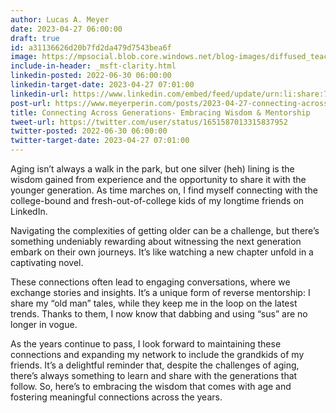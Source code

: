 ```yaml
---
author: Lucas A. Meyer
date: 2023-04-27 06:00:00
draft: true
id: a31136626d20b7fd2da479d7543bea6f
image: https://mpsocial.blob.core.windows.net/blog-images/diffused_teaching_kids.png
include-in-header: _msft-clarity.html
linkedin-posted: 2022-06-30 06:00:00
linkedin-target-date: 2023-04-27 07:01:00
linkedin-url: https://www.linkedin.com/embed/feed/update/urn:li:share:7057352715663785984
post-url: https://www.meyerperin.com/posts/2023-04-27-connecting-across-generations-embracing-wisdom-mentorship.html
title: Connecting Across Generations- Embracing Wisdom & Mentorship
tweet-url: https://twitter.com/user/status/1651587013315837952
twitter-posted: 2022-06-30 06:00:00
twitter-target-date: 2023-04-27 07:01:00
---
```


Aging isn't always a walk in the park, but one silver (heh) lining is the wisdom gained from experience and the opportunity to share it with the younger generation. As time marches on, I find myself connecting with the college-bound and fresh-out-of-college kids of my longtime friends on LinkedIn.

Navigating the complexities of getting older can be a challenge, but there's something undeniably rewarding about witnessing the next generation embark on their own journeys. It's like watching a new chapter unfold in a captivating novel.

These connections often lead to engaging conversations, where we exchange stories and insights. It's a unique form of reverse mentorship: I share my "old man" tales, while they keep me in the loop on the latest trends. Thanks to them, I now know that dabbing and using "sus" are no longer in vogue.

As the years continue to pass, I look forward to maintaining these connections and expanding my network to include the grandkids of my friends. It's a delightful reminder that, despite the challenges of aging, there's always something to learn and share with the generations that follow. So, here's to embracing the wisdom that comes with age and fostering meaningful connections across the years.